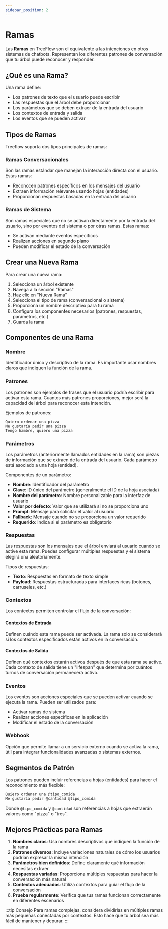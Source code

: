 ```yaml
---
sidebar_position: 2
---
```


# Ramas

Las **Ramas** en TreeFlow son el equivalente a las intenciones en otros sistemas de chatbots. Representan los diferentes patrones de conversación que tu árbol puede reconocer y responder.

## ¿Qué es una Rama?

Una rama define:
- Los patrones de texto que el usuario puede escribir
- Las respuestas que el árbol debe proporcionar
- Los parámetros que se deben extraer de la entrada del usuario
- Los contextos de entrada y salida
- Los eventos que se pueden activar

## Tipos de Ramas

Treeflow soporta dos tipos principales de ramas:

### Ramas Conversacionales

Son las ramas estándar que manejan la interacción directa con el usuario. Estas ramas:
- Reconocen patrones específicos en los mensajes del usuario
- Extraen información relevante usando hojas (entidades)
- Proporcionan respuestas basadas en la entrada del usuario

### Ramas de Sistema

Son ramas especiales que no se activan directamente por la entrada del usuario, sino por eventos del sistema o por otras ramas. Estas ramas:
- Se activan mediante eventos específicos
- Realizan acciones en segundo plano
- Pueden modificar el estado de la conversación

## Crear una Nueva Rama

Para crear una nueva rama:

1. Selecciona un árbol existente
2. Navega a la sección "Ramas"
3. Haz clic en "Nueva Rama"
4. Selecciona el tipo de rama (conversacional o sistema)
5. Proporciona un nombre descriptivo para tu rama
6. Configura los componentes necesarios (patrones, respuestas, parámetros, etc.)
7. Guarda la rama

## Componentes de una Rama

### Nombre

Identificador único y descriptivo de la rama. Es importante usar nombres claros que indiquen la función de la rama.

### Patrones

Los patrones son ejemplos de frases que el usuario podría escribir para activar esta rama. Cuantos más patrones proporciones, mejor será la capacidad del árbol para reconocer esta intención.

Ejemplos de patrones:
```
Quiero ordenar una pizza
Me gustaría pedir una pizza
Tengo hambre, quiero una pizza
```

### Parámetros

Los parámetros (anteriormente llamados entidades en la rama) son piezas de información que se extraen de la entrada del usuario. Cada parámetro está asociado a una hoja (entidad).

Componentes de un parámetro:
- **Nombre**: Identificador del parámetro
- **Clave**: ID único del parámetro (generalmente el ID de la hoja asociada)
- **Nombre del parámetro**: Nombre personalizable para la interfaz de usuario
- **Valor por defecto**: Valor que se utilizará si no se proporciona uno
- **Prompt**: Mensaje para solicitar el valor al usuario
- **Fallback**: Mensaje cuando no se proporciona un valor requerido
- **Requerido**: Indica si el parámetro es obligatorio

### Respuestas

Las respuestas son los mensajes que el árbol enviará al usuario cuando se active esta rama. Puedes configurar múltiples respuestas y el sistema elegirá una aleatoriamente.

Tipos de respuestas:
- **Texto**: Respuestas en formato de texto simple
- **Payload**: Respuestas estructuradas para interfaces ricas (botones, carruseles, etc.)

### Contextos

Los contextos permiten controlar el flujo de la conversación:

#### Contextos de Entrada
Definen cuándo esta rama puede ser activada. La rama solo se considerará si los contextos especificados están activos en la conversación.

#### Contextos de Salida
Definen qué contextos estarán activos después de que esta rama se active. Cada contexto de salida tiene un "lifespan" que determina por cuántos turnos de conversación permanecerá activo.

### Eventos

Los eventos son acciones especiales que se pueden activar cuando se ejecuta la rama. Pueden ser utilizados para:
- Activar ramas de sistema
- Realizar acciones específicas en la aplicación
- Modificar el estado de la conversación

### Webhook

Opción que permite llamar a un servicio externo cuando se activa la rama, útil para integrar funcionalidades avanzadas o sistemas externos.

## Segmentos de Patrón

Los patrones pueden incluir referencias a hojas (entidades) para hacer el reconocimiento más flexible:

```
Quiero ordenar una @tipo_comida
Me gustaría pedir @cantidad @tipo_comida
```

Donde `@tipo_comida` y `@cantidad` son referencias a hojas que extraerán valores como "pizza" o "tres".

## Mejores Prácticas para Ramas

1. **Nombres claros**: Usa nombres descriptivos que indiquen la función de la rama
2. **Patrones diversos**: Incluye variaciones naturales de cómo los usuarios podrían expresar la misma intención
3. **Parámetros bien definidos**: Define claramente qué información necesitas extraer
4. **Respuestas variadas**: Proporciona múltiples respuestas para hacer la conversación más natural
5. **Contextos adecuados**: Utiliza contextos para guiar el flujo de la conversación
6. **Prueba regularmente**: Verifica que tus ramas funcionan correctamente en diferentes escenarios

:::tip Consejo
Para ramas complejas, considera dividirlas en múltiples ramas más pequeñas conectadas por contextos. Esto hace que tu árbol sea más fácil de mantener y depurar.
:::
